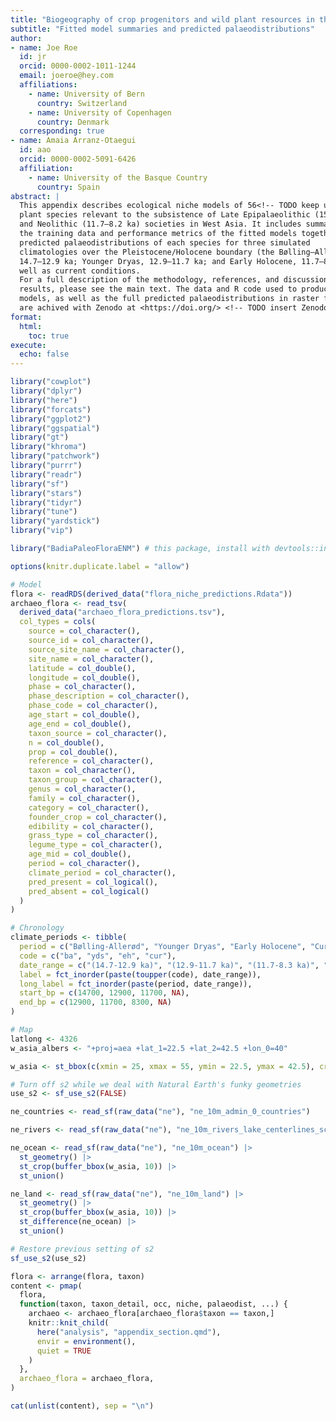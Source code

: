 ```yaml
---
title: "Biogeography of crop progenitors and wild plant resources in the terminal Pleistocene and Early Holocene of West Asia, 14.7–8.3 ka"
subtitle: "Fitted model summaries and predicted palaeodistributions"
author: 
- name: Joe Roe
  id: jr
  orcid: 0000-0002-1011-1244
  email: joeroe@hey.com
  affiliations:
    - name: University of Bern
      country: Switzerland
    - name: University of Copenhagen
      country: Denmark
  corresponding: true
- name: Amaia Arranz-Otaegui
  id: aao
  orcid: 0000-0002-5091-6426
  affiliation: 
    - name: University of the Basque Country
      country: Spain
abstract: |
  This appendix describes ecological niche models of 56<!-- TODO keep updated -->
  plant species relevant to the subsistence of Late Epipalaeolithic (15–11.7 ka) 
  and Neolithic (11.7–8.2 ka) societies in West Asia. It includes summaries of 
  the training data and performance metrics of the fitted models together with 
  predicted palaeodistributions of each species for three simulated 
  climatologies over the Pleistocene/Holocene boundary (the Bølling–Allerød, 
  14.7–12.9 ka; Younger Dryas, 12.9–11.7 ka; and Early Holocene, 11.7–8.3 ka) as
  well as current conditions.
  For a full description of the methodology, references, and discussion of the 
  results, please see the main text. The data and R code used to produce the
  models, as well as the full predicted palaeodistributions in raster format,
  are achived with Zenodo at <https://doi.org/> <!-- TODO insert Zenodo DOI -->
format:
  html:
    toc: true
execute:
  echo: false
---
```


```r
library("cowplot")
library("dplyr")
library("here")
library("forcats")
library("ggplot2")
library("ggspatial")
library("gt")
library("khroma")
library("patchwork")
library("purrr")
library("readr")
library("sf")
library("stars")
library("tidyr")
library("tune")
library("yardstick")
library("vip")

library("BadiaPaleoFloraENM") # this package, install with devtools::install()

options(knitr.duplicate.label = "allow")
```

```r
# Model
flora <- readRDS(derived_data("flora_niche_predictions.Rdata"))
archaeo_flora <- read_tsv(
  derived_data("archaeo_flora_predictions.tsv"),
  col_types = cols(
    source = col_character(),
    source_id = col_character(),
    source_site_name = col_character(),
    site_name = col_character(),
    latitude = col_double(),
    longitude = col_double(),
    phase = col_character(),
    phase_description = col_character(),
    phase_code = col_character(),
    age_start = col_double(),
    age_end = col_double(),
    taxon_source = col_character(),
    n = col_double(),
    prop = col_double(),
    reference = col_character(),
    taxon = col_character(),
    taxon_group = col_character(),
    genus = col_character(),
    family = col_character(),
    category = col_character(),
    founder_crop = col_character(),
    edibility = col_character(),
    grass_type = col_character(),
    legume_type = col_character(),
    age_mid = col_double(),
    period = col_character(),
    climate_period = col_character(),
    pred_present = col_logical(),
    pred_absent = col_logical()
  )
)

# Chronology
climate_periods <- tibble(
  period = c("Bølling-Allerød", "Younger Dryas", "Early Holocene", "Current"),
  code = c("ba", "yds", "eh", "cur"),
  date_range = c("(14.7-12.9 ka)", "(12.9-11.7 ka)", "(11.7-8.3 ka)", ""),
  label = fct_inorder(paste(toupper(code), date_range)),
  long_label = fct_inorder(paste(period, date_range)),
  start_bp = c(14700, 12900, 11700, NA),
  end_bp = c(12900, 11700, 8300, NA)
)

# Map
latlong <- 4326
w_asia_albers <- "+proj=aea +lat_1=22.5 +lat_2=42.5 +lon_0=40"

w_asia <- st_bbox(c(xmin = 25, xmax = 55, ymin = 22.5, ymax = 42.5), crs = 4326)

# Turn off s2 while we deal with Natural Earth's funky geometries
use_s2 <- sf_use_s2(FALSE)

ne_countries <- read_sf(raw_data("ne"), "ne_10m_admin_0_countries")

ne_rivers <- read_sf(raw_data("ne"), "ne_10m_rivers_lake_centerlines_scale_rank")

ne_ocean <- read_sf(raw_data("ne"), "ne_10m_ocean") |>
  st_geometry() |>
  st_crop(buffer_bbox(w_asia, 10)) |>
  st_union()

ne_land <- read_sf(raw_data("ne"), "ne_10m_land") |> 
  st_geometry() |>
  st_crop(buffer_bbox(w_asia, 10)) |>
  st_difference(ne_ocean) |>
  st_union()

# Restore previous setting of s2
sf_use_s2(use_s2)
```

```r
flora <- arrange(flora, taxon)
content <- pmap(
  flora, 
  function(taxon, taxon_detail, occ, niche, palaeodist, ...) {
    archaeo <- archaeo_flora[archaeo_flora$taxon == taxon,]
    knitr::knit_child(
      here("analysis", "appendix_section.qmd"),
      envir = environment(),
      quiet = TRUE
    )
  },
  archaeo_flora = archaeo_flora, 
)

cat(unlist(content), sep = "\n")
```
